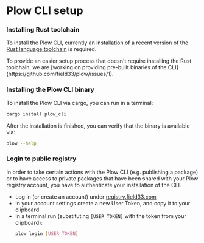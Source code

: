 # Plow CLI setup

<div className="steps-container">

### Installing Rust toolchain

To install the Plow CLI, currently an installation of a recent version of the [Rust language toolchain](https://doc.rust-lang.org/cargo/getting-started/installation.html)
is required.


<Callout type="info" emoji="🚧️">
  To provide an easier setup process that doesn't require installing the Rust toolchain, we are [working on providing pre-built binaries of the CLI](https://github.com/field33/plow/issues/1).
</Callout>

### Installing the Plow CLI binary

To install the Plow CLI via cargo, you can run in a terminal:
```sh copy filename="Shell"
cargo install plow_cli
```

After the installation is finished, you can verify that the binary is available via:

```sh copy filename="Shell"
plow --help
```

### Login to public registry

In order to take certain actions with the Plow CLI (e.g. publishing a package)
or to have access to private packages that have been shared with your Plow registry
account, you have to authenticate your installation of the CLI.

- Log in (or create an account) under [registry.field33.com](https://registry.field33.com)
- In your account settings create a new User Token, and copy it to your clipboard
- In a terminal run (substituting `[USER_TOKEN]` with the token from your clipboard):
  ```sh copy filename="Shell"
  plow login [USER_TOKEN]
  ```

</div>

